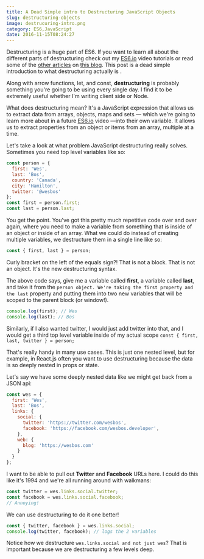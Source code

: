 ```yaml
---
title: A Dead Simple intro to Destructuring JavaScript Objects
slug: destructuring-objects
image: destrucuring-intro.png
category: ES6,JavaScript
date: 2016-11-15T08:24:27
---
```


Destructuring is a huge part of ES6. If you want to learn all about the different parts of destructuring check out my <a href="https://ES6.io">ES6.io</a> video tutorials or read some of the <a href="http://wesbos.com/destructuring-default-values/">other articles</a> on <a href="http://wesbos.com/destructuring-renaming/">this blog</a>. This post is a dead simple introduction to what destructuring actually is .

Along with arrow functions, let, and const, **destructuring** is probably something you're going to be using every single day. I find it to be extremely useful whether I'm writing client side or Node.

What does destructuring mean? It's a JavaScript expression that allows us to extract data from arrays, objects, maps and sets — which we're going to learn more about in a future <a href="https://ES6.io">ES6.io</a> video —into their own variable. It allows us to extract properties from an object or items from an array, multiple at a time.

Let's take a look at what problem JavaScript destructuring really solves. Sometimes you need top level variables like so:


```js
const person = {
  first: 'Wes',
  last: 'Bos',
  country: 'Canada',
  city: 'Hamilton',
  twitter: '@wesbos'
};
const first = person.first;
const last = person.last;
```

You get the point. You've got this pretty much repetitive code over and over again, where you need to make a variable from something that is inside of an object or inside of an array. What we could do instead of creating multiple variables, we destructure them in a single line like so:


```js
const { first, last } = person;
```

Curly bracket on the left of the equals sign?! That is not a block. That is not an object. It's the new destructuring syntax.

The above code says, give me a variable called **first**, a variable called **last**, and take it from the `person object. We're taking the first property and the last` property and putting them into two new variables that will be scoped to the parent block (or window!).


```js
console.log(first); // Wes
console.log(last); // Bos
```

Similarly, if I also wanted twitter, I would just add twitter into that, and I would get a third top level variable inside of my actual scope `const { first, last, twitter } = person;`

That's really handy in many use cases. This is just one nested level, but for example, in React.js often you want to use destructuring because the data is so deeply nested in props or state.

Let's say we have some deeply nested data like we might get back from a JSON api:


```js
const wes = {
  first: 'Wes',
  last: 'Bos',
  links: {
    social: {
      twitter: 'https://twitter.com/wesbos',
      facebook: 'https://facebook.com/wesbos.developer',
    },
    web: {
      blog: 'https://wesbos.com'
    }
  }
};
```

I want to be able to pull out **Twitter** and **Facebook** URLs here. I could do this like it's 1994 and we're all running around with walkmans:


```js
const twitter = wes.links.social.twitter;
const facebook = wes.links.social.facebook;
// Annoying!
```

We can use destructuring to do it one better!


```js
const { twitter, facebook } = wes.links.social;
console.log(twitter, facebook); // logs the 2 variables 
```

Notice how we destructure `wes.links.social and not just wes`? That is important because we are destructuring a few levels deep.